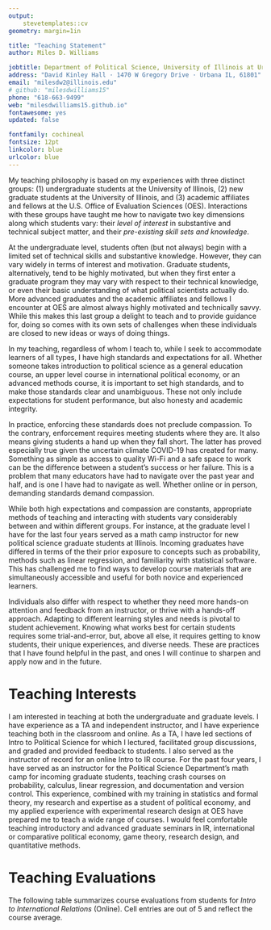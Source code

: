 ```yaml
---
output: 
    stevetemplates::cv
geometry: margin=1in

title: "Teaching Statement"
author: Miles D. Williams

jobtitle: Department of Political Science, University of Illinois at Urbana-Champaign
address: "David Kinley Hall · 1470 W Gregory Drive · Urbana IL, 61801"
email: "milesdw2@illinois.edu"
# github: "milesdwilliams15"
phone: "618-663-9499"
web: "milesdwilliams15.github.io"
fontawesome: yes
updated: false

fontfamily: cochineal
fontsize: 12pt
linkcolor: blue
urlcolor: blue
---
```


\vspace*{10mm}

My teaching philosophy is based on my experiences with three distinct groups: (1) undergraduate students at the University of Illinois, (2) new graduate students at the University of Illinois, and (3) academic affiliates and fellows at the U.S. Office of Evaluation Sciences (OES). Interactions with these groups have taught me how to navigate two key dimensions along which students vary: their *level of interest* in substantive and technical subject matter, and their *pre-existing skill sets and knowledge*. 

At the undergraduate level, students often (but not always) begin with a limited set of technical skills and substantive knowledge. However, they can vary widely in terms of interest and motivation. Graduate students, alternatively, tend to be highly motivated, but when they first enter a graduate program they may vary with respect to their technical knowledge, or even their basic understanding of what political scientists actually do. More advanced graduates and the academic affiliates and fellows I encounter at OES are almost always highly motivated and technically savvy. While this makes this last group a delight to teach and to provide guidance for, doing so comes with its own sets of challenges when these individuals are closed to new ideas or ways of doing things.

In my teaching, regardless of whom I teach to, while I seek to accommodate learners of all types, I have high standards and expectations for all. Whether someone takes introduction to political science as a general education course, an upper level course in international political economy, or an advanced methods course, it is important to set high standards, and to make those standards clear and unambiguous. These not only include expectations for student performance, but also honesty and academic integrity.

In practice, enforcing these standards does not preclude compassion. To the contrary, enforcement requires meeting students where they are. It also means giving students a hand up when they fall short. The latter has proved especially true given the uncertain climate COVID-19 has created for many. Something as simple as access to quality Wi-Fi and a safe space to work can be the difference between a student's success or her failure. This is a problem that many educators have had to navigate over the past year and half, and is one I have had to navigate as well. Whether online or in person, demanding standards demand compassion. 

While both high expectations and compassion are constants, appropriate methods of teaching and interacting with students vary considerably between and within different groups. For instance, at the graduate level I have for the last four years served as a math camp instructor for new political science graduate students at Illinois. Incoming graduates have differed in terms of the their prior exposure to concepts such as probability, methods such as linear regression, and familiarity with statistical software. This has challenged me to find ways to develop course materials that are simultaneously accessible and useful for both novice and experienced learners. 

Individuals also differ with respect to whether they need more hands-on attention and feedback from an instructor, or thrive with a hands-off approach. Adapting to different learning styles and needs is pivotal to student achievement. Knowing what works best for certain students requires some trial-and-error, but, above all else, it requires getting to know students, their unique experiences, and diverse needs. These are practices that I have found helpful in the past, and ones I will continue to sharpen and apply now and in the future.


# Teaching Interests

I am interested in teaching at both the undergraduate and graduate levels. I have experience as a TA and independent instructor, and I have experience teaching both in the classroom and online. As a TA, I have led sections of Intro to Political Science for which I lectured, facilitated group discussions, and graded and provided feedback to students. I also served as the instructor of record for an online Intro to IR course. For the past four years, I have served as an instructor for the Political Science Department's math camp for incoming graduate students, teaching crash courses on probability, calculus, linear regression, and documentation and version control. This experience, combined with my training in statistics and formal theory, my research and expertise as a student of political economy, and my applied experience with experimental research design at OES have prepared me to teach a wide range of courses. I would feel comfortable teaching introductory and advanced graduate seminars in IR, international or comparative political economy, game theory, research design, and quantitative methods.


# Teaching Evaluations

The following table summarizes course evaluations from students for *Intro to International Relations* (Online). Cell entries are out of 5 and reflect the course average.

\begin{center}

```r
library(kableExtra)
library(tidyverse)
df <- tibble(
  " " = c("Teaching Effectiveness",
          "Learned Something New",
          "Respect for Students",
          "Instructor Accessibility",
          "Course Quality"),
  Avg. = c(4.0, 5.0, 5.0, 4.25, 4.5)
)
kbl(df, digits = 1, booktabs = TRUE)
```

\end{center}